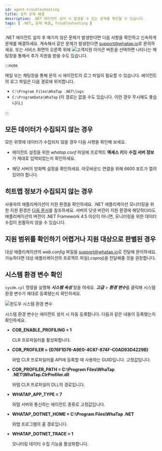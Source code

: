 ```yaml
---
id: agent-troubleshooting
title: 설치 문제 해결
description: .NET 에이전트 설치 시 발생할 수 있는 문제를 확인할 수 있습니다.
tags: [ .NET, 문제 해결, Troubleshooting ]
---
```


.NET 에이전트 설치 후 예기치 않은 문제가 발생한다면 다음 사항을 확인하고 신속하게 문제를 해결하세요. 계속해서 같은 문제가 발생한다면 [support@whatap.io](mailto:support@whatap.io)로 문의하세요. 또는 서비스 화면의 오른쪽 위에 ![고객지원 아이콘](/img/ico-help.svg) 버튼을 선택하면 나타나는 채팅창을 통해서 추가 지원을 받을 수도 있습니다.

:::note

메일 또는 채팅창을 통해 문의 시 에이전트의 로그 파일이 필요할 수 있습니다. 에이전트의 로그 파일은 다음 경로에 위치합니다.

- `C:\Program Files\WhaTap .NET\logs`
- `C:\ProgramData\WhaTap` (이 경로는 없을 수도 있습니다. 이런 경우 무시해도 좋습니다.)

:::

## 모든 데이터가 수집되지 않는 경우

<ImgLang img='dotnet-apm-troubleshooting-connection-fail.png' desc='' />

모든 위젯에 데이터가 수집되지 않을 경우 다음 사항을 확인해 보세요.

- 에이전트 설정을 위한 *whatap.conf* 파일에 프로젝트 **액세스 키**와 **수집 서버 정보**가 제대로 입력되었는지 확인하세요.

- 해당 서버의 방화벽 설정을 확인하세요. 아웃바운드 연결을 위해 6600 포트가 열려있어야 합니다.

## 히트맵 정보가 수집되지 않는 경우

<ImgLang img='dotnet-apm-troubleshooting-none-hitmap.png' desc='' />

사용자의 애플리케이션이 지원 환경을 확인하세요. .NET 애플리케이션 모니터링을 위한 지원 환경은 [다음 문서](supported-spec)를 참조하세요. 서버의 닷넷 버전이 지원 환경에 해당하더라도 애플리케이션의 버전이 .NET Framework 4.5 이상이 아니면, 모니터링을 위한 데이터 수집이 원활하지 않을 수 있습니다.

## 지원 범위를 확인하기 어렵거나 지원 대상으로 판별된 경우

대상 애플리케이션의 *web.config* 파일을 [support@whatap.io](mailto:support@whatap.io)로 전달해 문의하세요. 가능하다면 대상 애플리케이션의 프로젝트 파일(*.csproj*)을 전달해줄 것을 권장합니다.

## 시스템 환경 변수 확인

`sysdm.cpl` 명령을 실행해 ***시스템 속성*** 창을 여세요. ***고급*** > ***환경 변수***를 클릭해 시스템 환경 변수가 제대로 등록됐는지 확인하세요.

![윈도우 시스템 환경 변수](https://img.whatap.io/media/agent_dotnet/install/system_properties.png)

시스템 환경 변수는 에이전트 설치 시 자동 등록합니다. 다음과 같은 내용이 등록됐는지 확인하세요.

* **COR_ENABLE_PROFILING = 1**

  CLR 프로파일러를 활성화합니다.

* **COR_PROFILER = \{D76F1D76-A9E0-4C87-874F-C0AD93D4229B}**

  와탭 CLR 프로파일러를 API에 등록할 때 사용하는 GUID입니다. 고정값입니다.

* **COR_PROFILER_PATH = C:\Program Files\WhaTap .NET\WhaTap.ClrProfiler.dll**

  와탭 CLR 프로파일러 DLL의 경로입니다.

* **WHATAP_APP_TYPE = 7**

  와탭 서버와 통신하는 에이전트 종류로 고정값입니다.

* **WHATAP_DOTNET_HOME = C:\Program Files\WhaTap .NET**

  와탭 프로그램의 홈 경로입니다.

* **WHATAP_DOTNET_TRACE = 1**

  모니터링 데이터 수집 기능을 활성화합니다.

